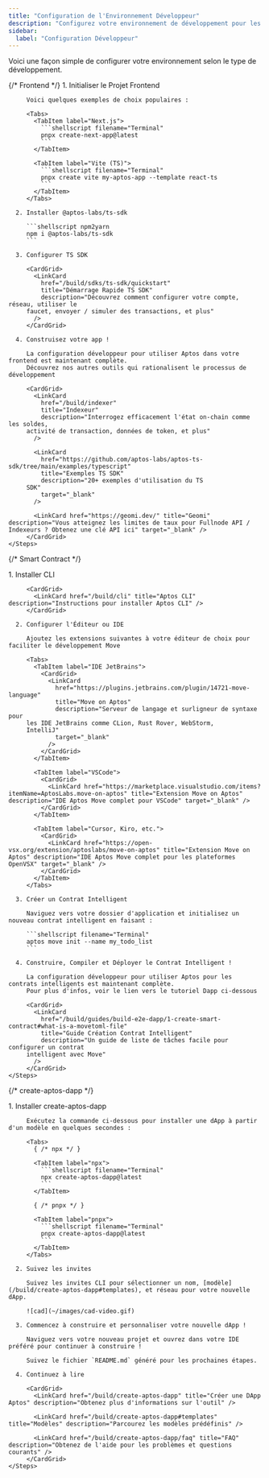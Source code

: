 ```yaml
---
title: "Configuration de l'Environnement Développeur"
description: "Configurez votre environnement de développement pour les applications frontend, contrats intelligents et full-stack Aptos avec des guides étape par étape"
sidebar:
  label: "Configuration Développeur"
---
```



Voici une façon simple de configurer votre environnement selon le type de développement.

<Tabs>
  {/* Frontend */}

  <TabItem label="Frontend">
    <Steps>
      1. Initialiser le Projet Frontend

         Voici quelques exemples de choix populaires :

         <Tabs>
           <TabItem label="Next.js">
             ```shellscript filename="Terminal"
             pnpx create-next-app@latest
             ```
           </TabItem>

           <TabItem label="Vite (TS)">
             ```shellscript filename="Terminal"
             pnpx create vite my-aptos-app --template react-ts
             ```
           </TabItem>
         </Tabs>

      2. Installer @aptos-labs/ts-sdk

         ```shellscript npm2yarn
         npm i @aptos-labs/ts-sdk
         ```

      3. Configurer TS SDK

         <CardGrid>
           <LinkCard
             href="/build/sdks/ts-sdk/quickstart"
             title="Démarrage Rapide TS SDK"
             description="Découvrez comment configurer votre compte, réseau, utiliser le
         faucet, envoyer / simuler des transactions, et plus"
           />
         </CardGrid>

      4. Construisez votre app !

         La configuration développeur pour utiliser Aptos dans votre frontend est maintenant complète.
         Découvrez nos autres outils qui rationalisent le processus de développement

         <CardGrid>
           <LinkCard
             href="/build/indexer"
             title="Indexeur"
             description="Interrogez efficacement l'état on-chain comme les soldes,
         activité de transaction, données de token, et plus"
           />

           <LinkCard
             href="https://github.com/aptos-labs/aptos-ts-sdk/tree/main/examples/typescript"
             title="Exemples TS SDK"
             description="20+ exemples d'utilisation du TS
         SDK"
             target="_blank"
           />

           <LinkCard href="https://geomi.dev/" title="Geomi" description="Vous atteignez les limites de taux pour Fullnode API / Indexeurs ? Obtenez une clé API ici" target="_blank" />
         </CardGrid>
    </Steps>
  </TabItem>

  {/* Smart Contract */}

  <TabItem label="Contrat Intelligent">
    <Steps>
      1. Installer CLI

         <CardGrid>
           <LinkCard href="/build/cli" title="Aptos CLI" description="Instructions pour installer Aptos CLI" />
         </CardGrid>

      2. Configurer l'Éditeur ou IDE

         Ajoutez les extensions suivantes à votre éditeur de choix pour faciliter le développement Move

         <Tabs>
           <TabItem label="IDE JetBrains">
             <CardGrid>
               <LinkCard
                 href="https://plugins.jetbrains.com/plugin/14721-move-language"
                 title="Move on Aptos"
                 description="Serveur de langage et surligneur de syntaxe pour
         les IDE JetBrains comme CLion, Rust Rover, WebStorm,
         IntelliJ"
                 target="_blank"
               />
             </CardGrid>
           </TabItem>

           <TabItem label="VSCode">
             <CardGrid>
               <LinkCard href="https://marketplace.visualstudio.com/items?itemName=AptosLabs.move-on-aptos" title="Extension Move on Aptos" description="IDE Aptos Move complet pour VSCode" target="_blank" />
             </CardGrid>
           </TabItem>

           <TabItem label="Cursor, Kiro, etc.">
             <CardGrid>
               <LinkCard href="https://open-vsx.org/extension/aptoslabs/move-on-aptos" title="Extension Move on Aptos" description="IDE Aptos Move complet pour les plateformes OpenVSX" target="_blank" />
             </CardGrid>
           </TabItem>
         </Tabs>

      3. Créer un Contrat Intelligent

         Naviguez vers votre dossier d'application et initialisez un nouveau contrat intelligent en faisant :

         ```shellscript filename="Terminal"
         aptos move init --name my_todo_list
         ```

      4. Construire, Compiler et Déployer le Contrat Intelligent !

         La configuration développeur pour utiliser Aptos pour les contrats intelligents est maintenant complète.
         Pour plus d'infos, voir le lien vers le tutoriel Dapp ci-dessous

         <CardGrid>
           <LinkCard
             href="/build/guides/build-e2e-dapp/1-create-smart-contract#what-is-a-movetoml-file"
             title="Guide Création Contrat Intelligent"
             description="Un guide de liste de tâches facile pour configurer un contrat
         intelligent avec Move"
           />
         </CardGrid>
    </Steps>
  </TabItem>

  {/* create-aptos-dapp */}

  <TabItem label="Créer une DApp Aptos">
    <Steps>
      1. Installer create-aptos-dapp

         Exécutez la commande ci-dessous pour installer une dApp à partir d'un modèle en quelques secondes :

         <Tabs>
           { /* npx */ }

           <TabItem label="npx">
             ```shellscript filename="Terminal"
             npx create-aptos-dapp@latest
             ```
           </TabItem>

           { /* pnpx */ }

           <TabItem label="pnpx">
             ```shellscript filename="Terminal"
             pnpx create-aptos-dapp@latest
             ```
           </TabItem>
         </Tabs>

      2. Suivez les invites

         Suivez les invites CLI pour sélectionner un nom, [modèle](/build/create-aptos-dapp#templates), et réseau pour votre nouvelle dApp.

         ![cad](~/images/cad-video.gif)

      3. Commencez à construire et personnaliser votre nouvelle dApp !

         Naviguez vers votre nouveau projet et ouvrez dans votre IDE préféré pour continuer à construire !

         Suivez le fichier `README.md` généré pour les prochaines étapes.

      4. Continuez à lire

         <CardGrid>
           <LinkCard href="/build/create-aptos-dapp" title="Créer une DApp Aptos" description="Obtenez plus d'informations sur l'outil" />

           <LinkCard href="/build/create-aptos-dapp#templates" title="Modèles" description="Parcourez les modèles prédéfinis" />

           <LinkCard href="/build/create-aptos-dapp/faq" title="FAQ" description="Obtenez de l'aide pour les problèmes et questions courants" />
         </CardGrid>
    </Steps>
  </TabItem>
</Tabs>
